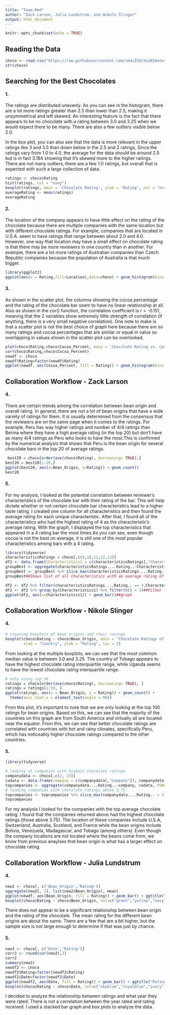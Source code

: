 ```yaml
---
title: "Team.Rmd"
author: "Zack Larson, Julia Lundstrum, and Nikole Slinger"
output: html_document
---
```


```r
knitr::opts_chunk$set(echo = TRUE)
```
## Reading the Data
```r
choco <- read.csv("https://raw.githubusercontent.com/xdaiISU/ds202materials/master/hwlabs/data/choco.csv") 
str(choco) 
```

## Searching for the Best Chocolates
#### 1.
The ratings are distributed unevenly. As you can see in the histogram, there are a lot more ratings greater than 2.5 than lower than 2.5, making it unsymmetrical and left skewed. An interesting feature is the fact that there appears to be no chocolate with a rating between 3.0 and 3.25 when we would expect there to be many. There are also a few outliers visible below 2.0.

In the box plot, you can also see that the data is more relevant in the upper ratings like 3 and 3.5 than down below in the 2.5 and 2 ratings, Since the ratings vary from 1.0 to 4.0, the average for the data should be around 2.5 but is in fact 3.184 showing that it's skewed more to the higher ratings. There are not many outliers, there are a few 1.0 ratings, but overall that is expected with such a large collection of data.
```r
ratings <- choco$Rating
hist(ratings, col = "navy")
boxplot(ratings, main = 'Chocolate Rating', ylab = 'Rating', col = "orange")
averageRating <- mean(ratings)
averageRating
```

#### 2.
The location of the company appears to have little effect on the rating of the chocolate because there are multiple companies with the same location but with different chocolate ratings. For example, companies that are located in U.S.A. seem to have ratings that range between about 2.0 and 4.0. However, one way that location may have a small effect on chocolate rating is that there may be more reviewers in one country than in another. For example, there are a lot more ratings of Australian companies than Czech Republic companies because the population of Australia is that much bigger.
```r
library(ggplot2)
ggplot(aes(x = Rating,fill=Location),data=choco) + geom_histogram(bins = 13) + theme(legend.position = "bottom")
```

#### 3.
As shown in the scatter plot, the columns showing the cocoa percentage and the rating of the chocolate bar seem to have no linear relationship at all. Also as shown in the cor() function, the correlation coefficient is r = -0.151, meaning that the 2 variables show extremely little strength of correlation (if anything, there is a very small negative correlation). One note to make is that a scatter plot is not the best choice of graph here because there are so many ratings and cocoa percentages that are similar or equal in value so overlapping in values shown in the scatter plot can be overlooked. 
```r
plot(choco$Rating,choco$Cocoa_Percent, main = 'Chocolate Rating vs. Cocoa Percent', xlab = 'Rating', ylab = 'Cocoa Percentage')
cor(choco$Rating,choco$Cocoa_Percent)
newdf <- choco
newdf$Rating=factor(newdf$Rating)
ggplot(newdf, aes(Cocoa_Percent, fill = Rating)) + geom_histogram(bins = 20) + ggtitle("Ratings of Cocoa Percents") + ylab("Number of Ratings") + xlab("Cocoa Percent")
```
## Collaboration Workflow - Zack Larson
#### 4.
There are certain trends among the correlation between bean origin and overall rating. In general, there are not a lot of bean origins that have a wide variety of ratings for them. It is usually determined from the consensus that the reviewers are on the same page when it comes to the ratings. For example, Peru has way higher ratings and number of 4/4 ratings than Berma where they have a high average rating (in the top 20) but don't have as many 4/4 ratings as Peru who looks to have the most.This is confirmed by the numerical analysis that shows that Peru is the bean origin for several chocolate bars in the top 20 of average ratings.
```r
 best20 = choco[order(ave(choco$Rating), decreasing= TRUE),]
best20 = best20[1:20,]
ggplot(best20, aes(x=Bean_Origin, y=Rating)) + geom_count()
best20
```

#### 5.
For my analysis, I looked at the potential correlation between reviewer's characteristics of the chocolate bar with their rating of the bar. This will help dictate whether or not certain chocolate bar characteristics lead to a higher taste rating. I created one column for all characteristics and then found the average rating for each unique characteristic. After that, I found all of the characteristics who had the highest rating of 4 as the characteristic's average rating. With the graph, I displayed the top characteristics that appeared in a 4 rating bar the most times.As you can see, even though cocoa is not the best on average, it is still one of the most popular characteristics among bars with a 4 rating.
```r
library(tidyverse)
characteristicsRatings = choco[,c(9,10,11,12,13)]
df2 <- data.frame(Characteristics1 = c(characteristicsRatings[,"Characteristics2"], characteristicsRatings[,"Characteristics3"],characteristicsRatings[,"Characteristics4"]),characteristicsRatings[,"Rating"])##Get all characteristics into one column
groupBest <- aggregate(characteristicsRatings....Rating..~Characteristics1, df2, FUN=mean)##Get average rating of each characteristic
groupBest <- groupBest %>% slice_max(characteristicsRatings....Rating..)##Show ones with highest average rating
groupBest##Shows list of all characteristics with an average rating of 4(max)

df2 <- df2 %>% filter(characteristicsRatings....Rating.. == 4,Characteristics1!="<NA>")##Get rid of N/A data and filter for top ratings
df2 <- df2 %>% group_by(Characteristics1) %>% filter(n() > 3)##Filter for most used characteristics in the high ratings
ggplot(df2, aes(x=Characteristics1)) + geom_bar()##graph
```

## Collaboration Workflow - Nikole Slinger
#### 4.

```r
# creating boxplots of bean origins and their ratings
boxplot(choco$Rating ~ choco$Bean_Origin, main = "Chocolate Ratings of Different Bean Origins",
        xlab = "Country", ylab = "Rating", las = 2)
```

From looking at the multiple boxplots, we can see that the most common median value is between 3.0 and 3.25. The country of Tobago appears to have the highest chocolate rating interquartile range, while Uganda seems to have the lowest chocolate rating interquartile range.

```r
# only using top 50
ratings = choco[order(ave(choco$Rating), decreasing= TRUE), ]
ratings = ratings[1:50, ]
ggplot(ratings, aes(x = Bean_Origin, y = Rating)) + geom_count() +
  theme(axis.text.x = element_text(angle = 90))
```

From this plot, it's important to note that we are only looking at the top 100 ratings for bean origins. Based on this, we can see that the majority of the countries on this graph are from South America and virtually all are located near the equator. From this, we can see that better chocolate ratings are correlated with countries with hot and rainy climates, specifically Peru, which has noticeably higher chocolate ratings compared to the other countries.

#### 5.

```r
library(tidyverse)

# looking at companies with highest chocolate ratings
companydata <- choco[,c(2, 13)]
codata <- data.frame(company = c(companydata[,"Company"]), companydata[,"Rating"])
topcompanies <- aggregate(companydata....Rating..~company, codata, FUN=mean)
# finding companies with chocolate ratings above 3.75
topcompanies <- topcompanies %>% slice_max(companydata....Rating.. > 3.75)
topcompanies
```

For my analysis I looked for the companies with the top average chocolate rating. I found that the  companies returned above had the highest chocolate ratings (those above 3.75). The location of these companies include U.S.A, Switzerland, Australia, Scotland, and France while the bean origins include Bolivia, Venezuela, Madagascar, and Tobago (among others). Even though the company locations are not located where the beans come from, we know from previous anaylses that bean origin is what has a larger effect on chocolate rating.

## Collaboration Workflow - Julia Lundstrum
#### 4.
```r
new2 <- choco[, c('Bean_Origin','Rating')]
aggregate(new2[, 2], list(new2$Bean_Origin), mean)
ggplot(newdf, aes(Bean_Origin, fill = Rating)) + geom_bar() + ggtitle("Ratings of Bean Origins") + ylab("Number of Ratings") + xlab("Bean Origin") + theme(axis.text.x = element_text(angle = 90))
boxplot(choco$Rating ~ choco$Bean_Origin, col=c("green","yellow","navy","orange"), main = "Ratings by Bean Origin", xlab = "Bean Origin", ylab = "Rating", las = 2)
```

There does not appear to be a significant relationship between bean origin and the rating of the chocolate. The mean rating for the different bean origins are about the same. There are a few that are a bit higher, but the sample size is not large enough to determine if that was just by chance.

#### 5.
```r
new3 <- choco[, c('Date','Rating')]
corr2 <- round(cor(new3),2)
corr2
summary(new3)
newdf2 <- choco
newdf2$Rating=factor(newdf2$Rating)
newdf2$Date=factor(newdf2$Date)
ggplot(newdf2, aes(Date, fill = Rating)) + geom_bar() + ggtitle("Ratings by Year") + ylab("Number of Ratings") + xlab("Year")
boxplot(choco$Rating ~ choco$Date, col=c("skyblue","royalblue","ivory","navy","springgreen"), main = "Ratings by Year", xlab = "Year", ylab = "Rating", las = 2)
```

I decided to analyze the relationship between ratings and what year they were rated. There is not a correlation between the year rated and rating received. I used a stacked bar graph and box plots to analyze the data. 